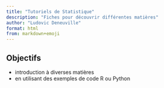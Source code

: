 ```yaml
---
title: "Tutoriels de Statistique"
description: "Fiches pour découvrir différentes matières"
author: "Ludovic Deneuville"
format: html
from: markdown+emoji
---
```



## Objectifs

- introduction à diverses matières
- en utilisant des exemples de code R ou Python
